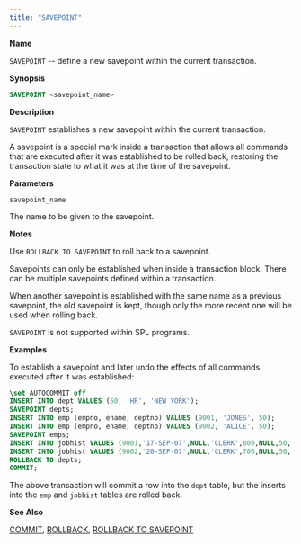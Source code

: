 ```yaml
---
title: "SAVEPOINT"
---
```


<div id="savepoint" class="registered_link"></div>

**Name**

`SAVEPOINT` -- define a new savepoint within the current transaction.

**Synopsis**

```sql
SAVEPOINT <savepoint_name>
```

**Description**

`SAVEPOINT` establishes a new savepoint within the current transaction.

A savepoint is a special mark inside a transaction that allows all commands that are executed after it was established to be rolled back, restoring the transaction state to what it was at the time of the savepoint.

**Parameters**

`savepoint_name`

 The name to be given to the savepoint.

**Notes**

Use `ROLLBACK TO SAVEPOINT` to roll back to a savepoint.

Savepoints can only be established when inside a transaction block. There can be multiple savepoints defined within a transaction.

When another savepoint is established with the same name as a previous savepoint, the old savepoint is kept, though only the more recent one will be used when rolling back.

`SAVEPOINT` is not supported within SPL programs.

**Examples**

To establish a savepoint and later undo the effects of all commands executed after it was established:

```sql
\set AUTOCOMMIT off
INSERT INTO dept VALUES (50, 'HR', 'NEW YORK');
SAVEPOINT depts;
INSERT INTO emp (empno, ename, deptno) VALUES (9001, 'JONES', 50);
INSERT INTO emp (empno, ename, deptno) VALUES (9002, 'ALICE', 50);
SAVEPOINT emps;
INSERT INTO jobhist VALUES (9001,'17-SEP-07',NULL,'CLERK',800,NULL,50,'New Hire');
INSERT INTO jobhist VALUES (9002,'20-SEP-07',NULL,'CLERK',700,NULL,50,'New Hire');
ROLLBACK TO depts;
COMMIT;
```

The above transaction will commit a row into the `dept` table, but the inserts into the `emp` and `jobhist` tables are rolled back.

**See Also**

[COMMIT](19_commit/#commit), [ROLLBACK](68_rollback/#rollback), [ROLLBACK TO SAVEPOINT](69_rollback_to_savepoint/#rollback_to_savepoint)
